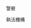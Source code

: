 {{col-begin}}
{{col-2}}
<div style="font-size:91%">
<categorytree depth=1>警察</categorytree>
</div>
{{col-2}}
<div style="font-size:91%">
<categorytree depth=1>執法機構</categorytree>
</div>
{{col-end}}
